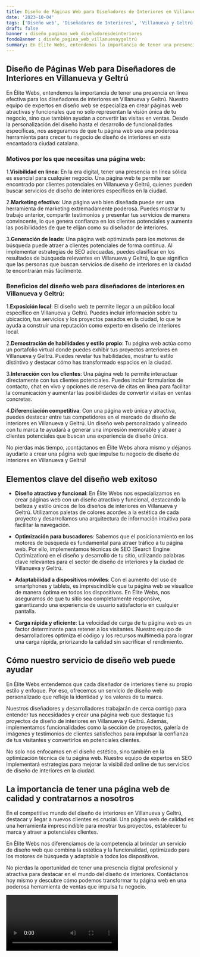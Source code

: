 ```yaml
---
title: Diseño de Páginas Web para Diseñadores de Interiores en Villanueva y Geltrú
date: '2023-10-04'
tags: ['Diseño web', 'Diseñadores de Interiores', 'Villanueva y Geltrú']
draft: false
banner : diseño_paginas_web_diseñadoresdeinteriores
fondoBanner : diseño_pagina_web_villanuevaygeltrú
summary: En Élite Webs, entendemos la importancia de tener una presencia en línea efectiva para los diseñadores de interiores en Villanueva y Geltrú. Nuestro equipo de expertos en diseño web se especializa en crear páginas web atractivas y funcionales que no solo representan la visión única de tu negocio, sino que también ayudan a convertir las visitas en ventas. Desde la personalización del diseño hasta el desarrollo de funcionalidades específicas, nos aseguramos de que tu página web sea una poderosa herramienta para crecer tu negocio de diseño de interiores en esta encantadora ciudad catalana.
---
```


## Diseño de Páginas Web para Diseñadores de Interiores en Villanueva y Geltrú

En Élite Webs, entendemos la importancia de tener una presencia en línea efectiva para los diseñadores de interiores en Villanueva y Geltrú. Nuestro equipo de expertos en diseño web se especializa en crear páginas web atractivas y funcionales que no solo representan la visión única de tu negocio, sino que también ayudan a convertir las visitas en ventas. Desde la personalización del diseño hasta el desarrollo de funcionalidades específicas, nos aseguramos de que tu página web sea una poderosa herramienta para crecer tu negocio de diseño de interiores en esta encantadora ciudad catalana.

### Motivos por los que necesitas una página web:

1.**Visibilidad en línea**: En la era digital, tener una presencia en línea sólida es esencial para cualquier negocio. Una página web te permite ser encontrado por clientes potenciales en Villanueva y Geltrú, quienes pueden buscar servicios de diseño de interiores específicos en la ciudad.

2.**Marketing efectivo**: Una página web bien diseñada puede ser una herramienta de marketing extremadamente poderosa. Puedes mostrar tu trabajo anterior, compartir testimonios y presentar tus servicios de manera convincente, lo que genera confianza en los clientes potenciales y aumenta las posibilidades de que te elijan como su diseñador de interiores.

3.**Generación de leads**: Una página web optimizada para los motores de búsqueda puede atraer a clientes potenciales de forma continua. Al implementar estrategias de SEO adecuadas, puedes clasificar en los resultados de búsqueda relevantes en Villanueva y Geltrú, lo que significa que las personas que buscan servicios de diseño de interiores en la ciudad te encontrarán más fácilmente.

### Beneficios del diseño web para diseñadores de interiores en Villanueva y Geltrú:

1.**Exposición local**: El diseño web te permite llegar a un público local específico en Villanueva y Geltrú. Puedes incluir información sobre tu ubicación, tus servicios y los proyectos pasados en la ciudad, lo que te ayuda a construir una reputación como experto en diseño de interiores local.

2.**Demostración de habilidades y estilo propio**: Tu página web actúa como un portafolio virtual donde puedes exhibir tus proyectos anteriores en Villanueva y Geltrú. Puedes revelar tus habilidades, mostrar tu estilo distintivo y destacar cómo has transformado espacios en la ciudad.

3.**Interacción con los clientes**: Una página web te permite interactuar directamente con tus clientes potenciales. Puedes incluir formularios de contacto, chat en vivo y opciones de reserva de citas en línea para facilitar la comunicación y aumentar las posibilidades de convertir visitas en ventas concretas.

4.**Diferenciación competitiva**: Con una página web única y atractiva, puedes destacar entre tus competidores en el mercado de diseño de interiores en Villanueva y Geltrú. Un diseño web personalizado y alineado con tu marca te ayudará a generar una impresión memorable y atraer a clientes potenciales que buscan una experiencia de diseño única.

No pierdas más tiempo, ¡contáctanos en Élite Webs ahora mismo y déjanos ayudarte a crear una página web que impulse tu negocio de diseño de interiores en Villanueva y Geltrú!

<GifSeo />

<Cta />

## Elementos clave del diseño web exitoso

- **Diseño atractivo y funcional**: En Élite Webs nos especializamos en crear páginas web con un diseño atractivo y funcional, destacando la belleza y estilo únicos de los diseños de interiores en Villanueva y Geltrú. Utilizamos paletas de colores acordes a la estética de cada proyecto y desarrollamos una arquitectura de información intuitiva para facilitar la navegación.

- **Optimización para buscadores**: Sabemos que el posicionamiento en los motores de búsqueda es fundamental para atraer tráfico a tu página web. Por ello, implementamos técnicas de SEO (Search Engine Optimization) en el diseño y desarrollo de tu sitio, utilizando palabras clave relevantes para el sector de diseño de interiores y la ciudad de Villanueva y Geltrú.

- **Adaptabilidad a dispositivos móviles**: Con el aumento del uso de smartphones y tablets, es imprescindible que tu página web se visualice de manera óptima en todos los dispositivos. En Élite Webs, nos aseguramos de que tu sitio sea completamente responsive, garantizando una experiencia de usuario satisfactoria en cualquier pantalla.

- **Carga rápida y eficiente**: La velocidad de carga de tu página web es un factor determinante para retener a los visitantes. Nuestro equipo de desarrolladores optimiza el código y los recursos multimedia para lograr una carga rápida, priorizando la calidad sin sacrificar el rendimiento.

## Cómo nuestro servicio de diseño web puede ayudar

En Élite Webs entendemos que cada diseñador de interiores tiene su propio estilo y enfoque. Por eso, ofrecemos un servicio de diseño web personalizado que refleje la identidad y los valores de tu marca.

Nuestros diseñadores y desarrolladores trabajarán de cerca contigo para entender tus necesidades y crear una página web que destaque tus proyectos de diseño de interiores en Villanueva y Geltrú. Además, implementamos funcionalidades como la sección de proyectos, galería de imágenes y testimonios de clientes satisfechos para impulsar la confianza de tus visitantes y convertirlos en potenciales clientes.

No solo nos enfocamos en el diseño estético, sino también en la optimización técnica de tu página web. Nuestro equipo de expertos en SEO implementará estrategias para mejorar la visibilidad online de tus servicios de diseño de interiores en la ciudad.

## La importancia de tener una página web de calidad y contratarnos a nosotros

En el competitivo mundo del diseño de interiores en Villanueva y Geltrú, destacar y llegar a nuevos clientes es crucial. Una página web de calidad es una herramienta imprescindible para mostrar tus proyectos, establecer tu marca y atraer a potenciales clientes.

En Élite Webs nos diferenciamos de la competencia al brindar un servicio de diseño web que combina la estética y la funcionalidad, optimizado para los motores de búsqueda y adaptable a todos los dispositivos.

No pierdas la oportunidad de tener una presencia digital profesional y atractiva para destacar en el mundo del diseño de interiores. Contáctanos hoy mismo y descubre cómo podemos transformar tu página web en una poderosa herramienta de ventas que impulsa tu negocio.

<Video />

<CtaBot job='Diseñadores de Interiores' city='Villanueva y Geltrú'/>

<Gmaps query='Villanueva y Geltrú+españa+maps' />